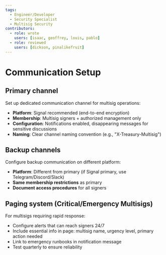 ```yaml
---
tags:
  - Engineer/Developer
  - Security Specialist
  - Multisig Security
contributors:
  - role: wrote
    users: [isaac, geoffrey, louis, pablo]
  - role: reviewed
    users: [dickson, pinalikefruit]
---
```



<TagProvider>
<TagFilter />

# Communication Setup

<TagList tags={frontmatter.tags} />
<AttributionList contributors={frontmatter.contributors} />

## Primary channel

Set up dedicated communication channel for multisig operations:
- **Platform**: Signal recommended (end-to-end encryption)
- **Membership**: Multisig signers + authorized management only
- **Configuration**: Notifications enabled, disappearing messages for sensitive discussions
- **Naming**: Clear channel naming convention (e.g., "X-Treasury-Multisig")

## Backup channels

Configure backup communication on different platform:
- **Platform**: Different from primary (if Signal primary, use Telegram/Discord/Slack)
- **Same membership restrictions** as primary
- **Document access procedures** for all signers

## Paging system (Critical/Emergency Multisigs)

For multisigs requiring rapid response:
- Configure alerts that can reach signers 24/7
- Include essential info in page: multisig name, urgency level, primary action needed
- Link to emergency runbooks in notification message
- Test quarterly to ensure reliability

</TagProvider>
<ContributeFooter />